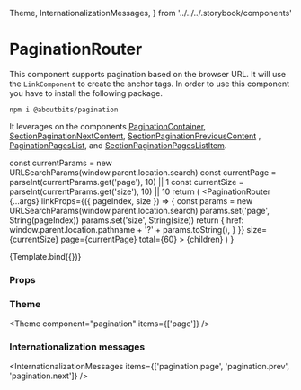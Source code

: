   Theme,
  InternationalizationMessages,
} from '../../../.storybook/components'

<Meta
  title="Components/Pagination/PaginationRouter"
  component={PaginationRouter}
/>

# PaginationRouter

This component supports pagination based on the browser URL. It will use the `LinkComponent` to create the anchor tags.
In order to use this component you have to install the following package.

```
npm i @aboutbits/pagination
```

It leverages on the components [PaginationContainer](/docs/components-section-PaginationContainer--default-story), [SectionPaginationNextContent](/docs/components-section-SectionPaginationNextContent--default-story), [SectionPaginationPreviousContent](/docs/components-section-SectionPaginationPreviousContent--default-story) , [PaginationPagesList](/docs/components-section-PaginationPagesList--default-story), and [SectionPaginationPagesListItem](/docs/components-section-SectionPaginationPagesListItem--default-story).

  const currentParams = new URLSearchParams(window.parent.location.search)
  const currentPage = parseInt(currentParams.get('page'), 10) || 1
  const currentSize = parseInt(currentParams.get('size'), 10) || 10
  return (
    <PaginationRouter
      {...args}
      linkProps={({ pageIndex, size }) => {
        const params = new URLSearchParams(window.parent.location.search)
        params.set('page', String(pageIndex))
        params.set('size', String(size))
        return {
          href: window.parent.location.pathname + '?' + params.toString(),
        }
      }}
      size={currentSize}
      page={currentPage}
      total={60}
    >
      {children}
    </PaginationRouter>
  )
}

<Canvas>
  <Story name="Default">{Template.bind({})}</Story>
</Canvas>

### Props

<ArgsTable story="Default" />

### Theme

<Theme component="pagination" items={['page']} />

### Internationalization messages

<InternationalizationMessages
  items={['pagination.page', 'pagination.prev', 'pagination.next']}
/>
